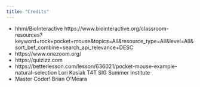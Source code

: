 ```yaml
---
title: "Credits"
---
```


* hhmi/BioInteractive https://www.biointeractive.org/classroom-resources?keyword=rock+pocket+mouse&topics=All&resource_type=All&level=All&sort_bef_combine=search_api_relevance+DESC
* https://www.onezoom.org/
* https://quizizz.com
* https://betterlesson.com/lesson/636021/pocket-mouse-example-natural-selection Lori Kasiak
T4T SIG Summer Institute
* Master Coder! Brian O'Meara

